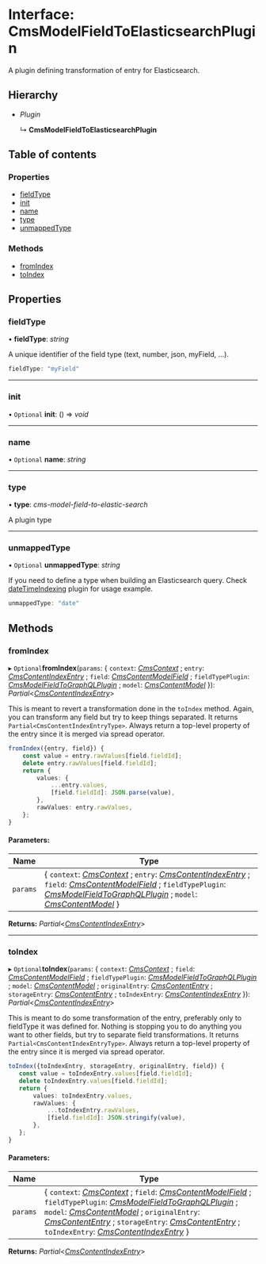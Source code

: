 # Interface: CmsModelFieldToElasticsearchPlugin

A plugin defining transformation of entry for Elasticsearch.

## Hierarchy

* *Plugin*

  ↳ **CmsModelFieldToElasticsearchPlugin**

## Table of contents

### Properties

- [fieldType](cmsmodelfieldtoelasticsearchplugin.mdx#fieldtype)
- [init](cmsmodelfieldtoelasticsearchplugin.mdx#init)
- [name](cmsmodelfieldtoelasticsearchplugin.mdx#name)
- [type](cmsmodelfieldtoelasticsearchplugin.mdx#type)
- [unmappedType](cmsmodelfieldtoelasticsearchplugin.mdx#unmappedtype)

### Methods

- [fromIndex](cmsmodelfieldtoelasticsearchplugin.mdx#fromindex)
- [toIndex](cmsmodelfieldtoelasticsearchplugin.mdx#toindex)

## Properties

### fieldType

• **fieldType**: *string*

A unique identifier of the field type (text, number, json, myField, ...).

```ts
fieldType: "myField"
```

___

### init

• `Optional` **init**: () => *void*

___

### name

• `Optional` **name**: *string*

___

### type

• **type**: *cms-model-field-to-elastic-search*

A plugin type

___

### unmappedType

• `Optional` **unmappedType**: *string*

If you need to define a type when building an Elasticsearch query.
Check [dateTimeIndexing](https://github.com/webiny/webiny-js/blob/3074165701b8b45e5fc6ac2444caace7d04ada66/packages/api-headless-cms/src/content/plugins/es/indexing/dateTimeIndexing.ts) plugin for usage example.

```ts
unmappedType: "date"
```

## Methods

### fromIndex

▸ `Optional`**fromIndex**(`params`: { `context`: [*CmsContext*](cmscontext.mdx) ; `entry`: [*CmsContentIndexEntry*](cmscontentindexentry.mdx) ; `field`: [*CmsContentModelField*](cmscontentmodelfield.mdx) ; `fieldTypePlugin`: [*CmsModelFieldToGraphQLPlugin*](cmsmodelfieldtographqlplugin.mdx) ; `model`: [*CmsContentModel*](cmscontentmodel.mdx)  }): *Partial*<[*CmsContentIndexEntry*](cmscontentindexentry.mdx)\>

This is meant to revert a transformation done in the `toIndex` method. Again, you can transform any field but try to keep things separated. It returns `Partial<CmsContentIndexEntryType>`. Always return a top-level property of the entry since it is merged via spread operator.

```ts
fromIndex({entry, field}) {
    const value = entry.rawValues[field.fieldId];
    delete entry.rawValues[field.fieldId];
    return {
        values: {
            ...entry.values,
            [field.fieldId]: JSON.parse(value),
        },
        rawValues: entry.rawValues,
    };
}
```

#### Parameters:

Name | Type |
------ | ------ |
`params` | { `context`: [*CmsContext*](cmscontext.mdx) ; `entry`: [*CmsContentIndexEntry*](cmscontentindexentry.mdx) ; `field`: [*CmsContentModelField*](cmscontentmodelfield.mdx) ; `fieldTypePlugin`: [*CmsModelFieldToGraphQLPlugin*](cmsmodelfieldtographqlplugin.mdx) ; `model`: [*CmsContentModel*](cmscontentmodel.mdx)  } |

**Returns:** *Partial*<[*CmsContentIndexEntry*](cmscontentindexentry.mdx)\>

___

### toIndex

▸ `Optional`**toIndex**(`params`: { `context`: [*CmsContext*](cmscontext.mdx) ; `field`: [*CmsContentModelField*](cmscontentmodelfield.mdx) ; `fieldTypePlugin`: [*CmsModelFieldToGraphQLPlugin*](cmsmodelfieldtographqlplugin.mdx) ; `model`: [*CmsContentModel*](cmscontentmodel.mdx) ; `originalEntry`: [*CmsContentEntry*](cmscontententry.mdx) ; `storageEntry`: [*CmsContentEntry*](cmscontententry.mdx) ; `toIndexEntry`: [*CmsContentIndexEntry*](cmscontentindexentry.mdx)  }): *Partial*<[*CmsContentIndexEntry*](cmscontentindexentry.mdx)\>

This is meant to do some transformation of the entry, preferably only to fieldType it was defined for. Nothing is stopping you to do anything you want to other fields, but try to separate field transformations.
It returns `Partial<CmsContentIndexEntryType>`. Always return a top-level property of the entry since it is merged via spread operator.

```ts
toIndex({toIndexEntry, storageEntry, originalEntry, field}) {
   const value = toIndexEntry.values[field.fieldId];
   delete toIndexEntry.values[field.fieldId];
   return {
       values: toIndexEntry.values,
       rawValues: {
           ...toIndexEntry.rawValues,
           [field.fieldId]: JSON.stringify(value),
       },
   };
}
```

#### Parameters:

Name | Type |
------ | ------ |
`params` | { `context`: [*CmsContext*](cmscontext.mdx) ; `field`: [*CmsContentModelField*](cmscontentmodelfield.mdx) ; `fieldTypePlugin`: [*CmsModelFieldToGraphQLPlugin*](cmsmodelfieldtographqlplugin.mdx) ; `model`: [*CmsContentModel*](cmscontentmodel.mdx) ; `originalEntry`: [*CmsContentEntry*](cmscontententry.mdx) ; `storageEntry`: [*CmsContentEntry*](cmscontententry.mdx) ; `toIndexEntry`: [*CmsContentIndexEntry*](cmscontentindexentry.mdx)  } |

**Returns:** *Partial*<[*CmsContentIndexEntry*](cmscontentindexentry.mdx)\>
